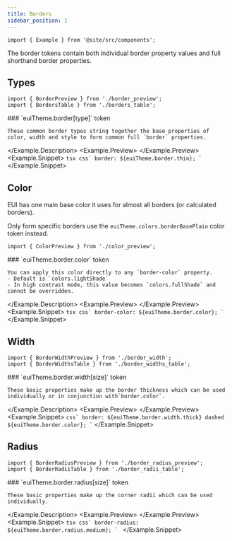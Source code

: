 ```yaml
---
title: Borders
sidebar_position: 1
---
```


```mdx-code-block
import { Example } from '@site/src/components';
```

The border tokens contain both individual border property values and full shorthand border properties.

## Types

```mdx-code-block
import { BorderPreview } from './border_preview';
import { BordersTable } from './borders_table';
```

<Example>
  <Example.Description>
    ### `euiTheme.border[type]` <Badge color="hollow">token</Badge>

    These common border types string together the base properties of color, width and style to form common full `border` properties.
  </Example.Description>
  <Example.Preview>
    <BorderPreview />
  </Example.Preview>
  <Example.Snippet>
    ```tsx
    css`
      border: ${euiTheme.border.thin};
    `
    ```
  </Example.Snippet>
</Example>

<BordersTable />


## Color

EUI has one main base color it uses for almost all borders (or calculated borders).

Only form specific borders use the `euiTheme.colors.borderBasePlain` color token instead.

```mdx-code-block
import { ColorPreview } from './color_preview';
```

<Example>
  <Example.Description>
    ### `euiTheme.border.color` <Badge color="hollow">token</Badge>

    You can apply this color directly to any `border-color` property.
    - Default is `colors.lightShade`
    - In high contrast mode, this value becomes `colors.fullShade` and cannot be overridden.

  </Example.Description>
  <Example.Preview>
    <ColorPreview />
  </Example.Preview>
  <Example.Snippet>
    ```tsx
    css`
      border-color: ${euiTheme.border.color};
    `
    ```
  </Example.Snippet>
</Example>

## Width

```mdx-code-block
import { BorderWidthPreview } from './border_width';
import { BorderWidthsTable } from './border_widths_table';
```

<Example>
  <Example.Description>
    ### `euiTheme.border.width[size]` token

    These basic properties make up the border thickness which can be used individually or in conjunction with`border.color`.
  </Example.Description>
  <Example.Preview>
    <BorderWidthPreview />
  </Example.Preview>
  <Example.Snippet>
    ```
    css`
      border: ${euiTheme.border.width.thick} dashed ${euiTheme.border.color};
    `
    ```
  </Example.Snippet>
</Example>

<BorderWidthsTable />

## Radius

```mdx-code-block
import { BorderRadiusPreview } from './border_radius_preview';
import { BorderRadiiTable } from './border_radii_table';
```

<Example>
  <Example.Description>
    ### `euiTheme.border.radius[size]` <Badge color="hollow">token</Badge>

    These basic properties make up the corner radii which can be used individually.
  </Example.Description>
  <Example.Preview>
    <BorderRadiusPreview />
  </Example.Preview>
  <Example.Snippet>
    ```tsx
    css`
      border-radius: ${euiTheme.border.radius.medium};
    `
    ```
  </Example.Snippet>
</Example>

<BorderRadiiTable />
